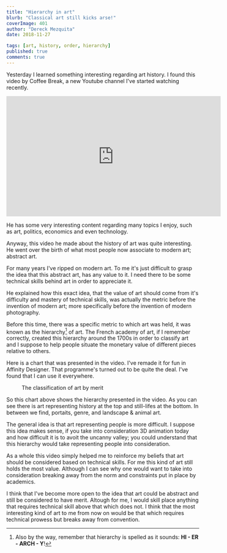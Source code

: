 ```yaml
---
title: "Hierarchy in art"
blurb: "Classical art still kicks arse!"
coverImage: 401
author: "Dereck Mezquita"
date: 2018-11-27

tags: [art, history, order, hierarchy]
published: true
comments: true
---
```


Yesterday I learned something interesting regarding art history. I found this video by Coffee Break, a new Youtube channel I've started watching recently.

<iframe width="560" height="315" src="https://www.youtube.com/embed/T_ke-MOT1mI" frameborder="0" allow="accelerometer; autoplay; encrypted-media; gyroscope; picture-in-picture" allowfullscreen></iframe>

He has some very interesting content regarding many topics I enjoy, such as art, politics, economics and even technology.

Anyway, this video he made about the history of art was quite interesting. He went over the birth of what most people now associate to modern art; abstract art.

For many years I've ripped on modern art. To me it's just difficult to grasp the idea that this abstract art, has any value to it. I need there to be some technical skills behind art in order to appreciate it.

He explained how this exact idea, that the value of art should come from it's difficulty and mastery of technical skills, was actually the metric before the invention of modern art; more specifically before the invention of modern photography.

Before this time, there was a specific metric to which art was held, it was known as the hierarchy[^1] of art. The French academy of art, if I remember correctly, created this hierarchy around the 1700s in order to classify art and I suppose to help people situate the monetary value of different pieces relative to others.

[^1]: Also by the way, remember that hierarchy is spelled as it sounds: **HI - ER - ARCH - Y**!

Here is a chart that was presented in the video. I've remade it for fun in Affinity Designer. That programme's turned out to be quite the deal. I've found that I can use it everywhere.

<Figure src='/blog/20181127_hierarchy-in-art/20181127_hierarchy-of-art.svg'>
    The classification of art by merit
</Figure>

So this chart above shows the hierarchy presented in the video. As you can see there is art representing history at the top and still-lifes at the bottom. In between we find, portaits, genre, and landscape & animal art.

The general idea is that art representing people is more difficult. I suppose this idea makes sense, if you take into consideration 3D animation today and how difficult it is to avoit the uncanny valley; you could understand that this hierarchy would take representing people into consideration.

As a whole this video simply helped me to reinforce my beliefs that art should be considered based on technical skills. For me this kind of art still holds the most value. Although I can see why one would want to take into consideration breaking away from the norm and constraints put in place by academics.

I think that I've become more open to the idea that art could be abstract and still be considered to have merit. Altough for me, I would skill place anything that requires technical skill above that which does not. I think that the most interesting kind of art to me from now on would be that which requires technical prowess but breaks away from convention.